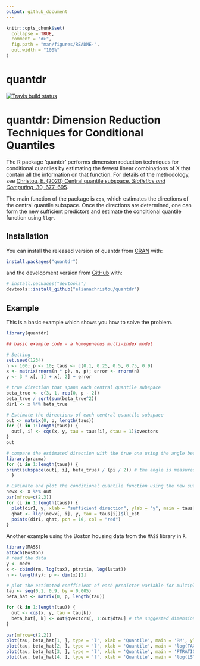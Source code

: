```yaml
---
output: github_document
---
```


<!-- README.md is generated from README.Rmd. Please edit that file -->

```r
knitr::opts_chunk$set(
  collapse = TRUE,
  comment = "#>",
  fig.path = "man/figures/README-",
  out.width = "100%"
)
```

# quantdr

<!-- badges: start -->
  [![Travis build status](https://travis-ci.com/elianachristou/quantdr.svg?branch=master)](https://travis-ci.com/elianachristou/quantdr)
<!-- badges: end -->

quantdr: Dimension Reduction Techniques for Conditional Quantiles
====================================================================

The R package 'quantdr' performs dimension reduction techniques for conditional quantiles by estimating the fewest linear combinations of X that contain all the information on that function.  For details of the methodology, see [Christou, E. (2020) Central quantile subspace. *Statistics and Computing*, 30, 677–695](https://link.springer.com/article/10.1007/s11222-019-09915-8).

The main function of the package is `cqs`, which estimates the directions of the central quantile subspace.  Once the directions are determined, one can form the new sufficient predictors and estimate the conditional quantile function using `llqr`.  

## Installation

You can install the released version of quantdr from [CRAN](https://CRAN.R-project.org) with:

``` r 
install.packages("quantdr") 
```

and the development version from [GitHub](https://github.com/) with: 

<!-- You can install the development version of quantdr from [GitHub](https://github.com/) with:  -->

``` r
# install.packages("devtools")
devtools::install_github("elianachristou/quantdr")
```
## Example

This is a basic example which shows you how to solve the problem. 

```r
library(quantdr)

## basic example code - a homogeneous multi-index model

# Setting
set.seed(1234)
n <- 100; p <- 10; taus <- c(0.1, 0.25, 0.5, 0.75, 0.9)
x <- matrix(rnorm(n * p), n, p); error <- rnorm(n)
y <- 3 * x[, 1] + x[, 2] + error

# true direction that spans each central quantile subspace
beta_true <- c(3, 1, rep(0, p - 2))
beta_true / sqrt(sum(beta_true^2))
dir1 <- x %*% beta_true

# Estimate the directions of each central quantile subspace
out <- matrix(0, p, length(taus))
for (i in 1:length(taus)) {
  out[, i] <- cqs(x, y, tau = taus[i], dtau = 1)$qvectors
}
out

# compare the estimated direction with the true one using the angle between the two subspaces
library(pracma)
for (i in 1:length(taus)) {
print(subspace(out[, i], beta_true) / (pi / 2)) # the angle is measured in radians, so divide by pi/2
  }

# Estimate and plot the conditional quantile function using the new sufficient predictors
newx <- x %*% out
par(mfrow=c(2,3))
for (i in 1:length(taus)) {
  plot(dir1, y, xlab = "sufficient direction", ylab = "y", main = taus[i], pch = 16)
  qhat <- llqr(newx[, i], y, tau = taus[i])$ll_est
  points(dir1, qhat, pch = 16, col = "red")
}
```

Another example using the Boston housing data from the `MASS` library in `R`. 

```r
library(MASS)
attach(Boston)
# read the data 
y <- medv
x <- cbind(rm, log(tax), ptratio, log(lstat))
n <- length(y); p <- dim(x)[2]

# plot the estimated coefficient of each predictor variable for multiple quantiles
tau <- seq(0.1, 0.9, by = 0.005)
beta_hat <- matrix(0, p, length(tau))

for (k in 1:length(tau)) {
  out <- cqs(x, y, tau = tau[k])
  beta_hat[, k] <- out$qvectors[, 1:out$dtau] # the suggested dimension of the central quantile subspace is 1
}
   
par(mfrow=c(2,2))
plot(tau, beta_hat[1, ], type = 'l', xlab = 'Quantile', main = 'RM', ylab = 'Coefficient')
plot(tau, beta_hat[2, ], type = 'l', xlab = 'Quantile', main = 'log(TAX)', ylab = 'Coefficient')
plot(tau, beta_hat[3, ], type = 'l', xlab = 'Quantile', main = 'PTRATIO', ylab = 'Coefficient')
plot(tau, beta_hat[4, ], type = 'l', xlab = 'Quantile', main = 'log(LSTAT)', ylab = 'Coefficient')

```
